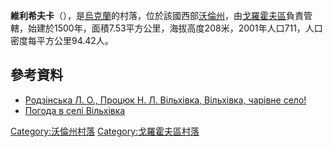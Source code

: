 {{coord|50|32|8|N|24|55|42|E|scale:30000|display=title}}

'''維利希夫卡'''（{{lang-uk|Вільхівка}}），是[[烏克蘭|烏克蘭]]的村落，位於該國西部[[沃倫州|沃倫州]]，由[[戈羅霍夫區|戈羅霍夫區]]負責管轄，始建於1500年，面積7.53平方公里，海拔高度208米，2001年人口711，人口密度每平方公里94.42人。

==參考資料==
* [http://vilhivka.at.ua/load/0-0-0-35-20 Родзінська Л. О., Процюк Н. Л.  Вільхівка, Вільхівка, чарівне село!]
* [http://weather.in.ua/ua/volynskaja/4028 Погода в селі Вільхівка] {{Wayback|url=http://weather.in.ua/ua/volynskaja/4028 |date=20150211120359 }}

[[Category:沃倫州村落|Category:沃倫州村落]]
[[Category:戈羅霍夫區村落|Category:戈羅霍夫區村落]]


{{Volyn-geo-stub}}